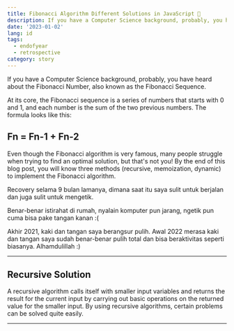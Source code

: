```yaml
---
title: Fibonacci Algorithm Different Solutions in JavaScript 🤟
description: If you have a Computer Science background, probably, you have heard about it.
date: '2023-01-02'
lang: id
tags:
  - endofyear
  - retrospective
category: story
---
```



If you have a Computer Science background, probably, you have heard about the Fibonacci Number, also known as the Fibonacci Sequence.

At its core, the Fibonacci sequence is a series of numbers that starts with 0 and 1, and each number is the sum of the two previous numbers. The formula looks like this:

**Fn = Fn-1 + Fn-2**
---

Even though the Fibonacci algorithm is very famous, many people struggle when trying to find an optimal solution, but that's not you! By the end of this blog post, you will know three methods (recursive, memoization, dynamic) to implement the Fibonacci algorithm.



Recovery selama 9 bulan lamanya, dimana saat itu saya sulit untuk berjalan dan juga sulit untuk mengetik.

Benar-benar istirahat di rumah, nyalain komputer pun jarang, ngetik pun cuma bisa pake tangan kanan :(

Akhir 2021, kaki dan tangan saya berangsur pulih. Awal 2022 merasa kaki dan tangan saya sudah benar-benar pulih total dan bisa beraktivitas seperti biasanya. Alhamdulillah :)

---

## Recursive Solution

A recursive algorithm calls itself with smaller input variables and returns the result for the current input by carrying out basic operations on the returned value for the smaller input. By using recursive algorithms, certain problems can be solved quite easily.

---

